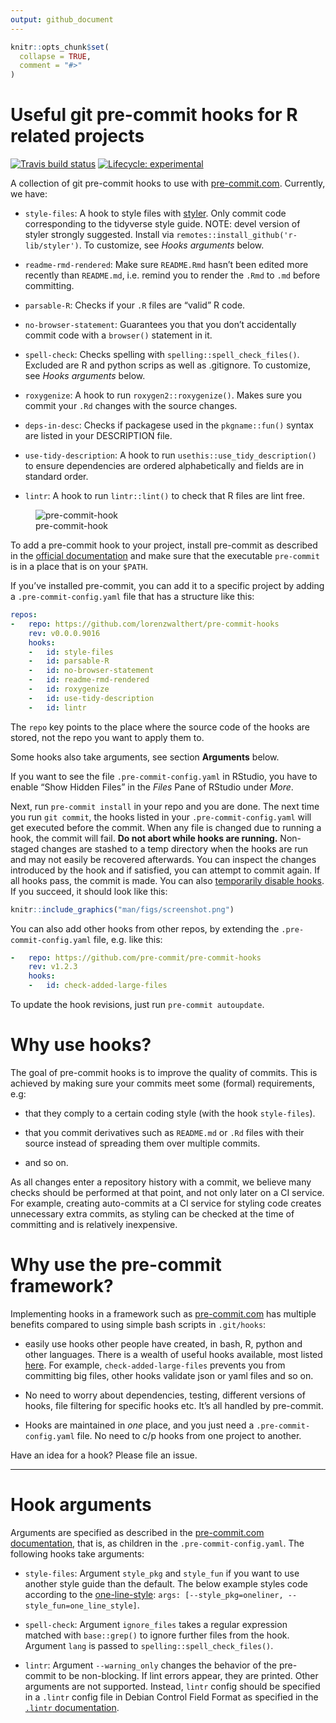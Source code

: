 ```yaml
---
output: github_document
---
```


<!-- README.md is generated from README.Rmd. Please edit that file -->

```r
knitr::opts_chunk$set(
  collapse = TRUE,
  comment = "#>"
)
```

# Useful git pre-commit hooks for R related projects

<!-- badges: start --> [![Travis build
status](https://travis-ci.org/lorenzwalthert/pre-commit-hooks.svg?branch=master)](https://travis-ci.org/lorenzwalthert/pre-commit-hooks)
[![Lifecycle:
experimental](https://img.shields.io/badge/lifecycle-experimental-orange.svg)](https://www.tidyverse.org/lifecycle/#experimental)
<!-- badges: end -->

A collection of git pre-commit hooks to use with
[pre-commit.com](https://pre-commit.com). Currently, we have:

* `style-files`: A hook to style files with [styler](https://styler.r-lib.org).
  Only commit code corresponding to the tidyverse style guide. NOTE: devel
  version of styler strongly suggested. Install via
  `remotes::install_github('r-lib/styler')`. To customize, see *Hooks arguments*
  below.

* `readme-rmd-rendered`: Make sure `README.Rmd` hasn't been edited more recently
  than `README.md`, i.e. remind you to render the `.Rmd` to `.md` before
  committing.

* `parsable-R`: Checks if your `.R` files are "valid" R code.

* `no-browser-statement`: Guarantees you that you don't accidentally commit code
  with a `browser()` statement in it.

* `spell-check`: Checks spelling with `spelling::spell_check_files()`. Excluded
  are R and python scrips as well as .gitignore. To customize, see *Hooks
  arguments* below.

* `roxygenize`: A hook to run `roxygen2::roxygenize()`. Makes sure you commit
  your `.Rd` changes with the source changes.

* `deps-in-desc`: Checks if packagese used in the `pkgname::fun()` syntax are
  listed in your DESCRIPTION file.

* `use-tidy-description`: A hook to run `usethis::use_tidy_description()` to
  ensure dependencies are ordered alphabetically and fields are in standard
  order.

* `lintr`: A hook to run `lintr::lint()` to check that R files are lint free.

![pre-commit-hook](https://media.giphy.com/media/Z9KJUt3zRYfhUDmLXG/giphy.gif)

To add a pre-commit hook to your project, install pre-commit as described in the
[official documentation](https://pre-commit.com/#intro) and make sure that the
executable `pre-commit` is in a place that is on your `$PATH`.

If you've installed pre-commit, you can add it to a specific project by adding a
`.pre-commit-config.yaml` file that has a structure like this:

``` yaml
repos:
-   repo: https://github.com/lorenzwalthert/pre-commit-hooks
    rev: v0.0.0.9016
    hooks:
    -   id: style-files
    -   id: parsable-R
    -   id: no-browser-statement
    -   id: readme-rmd-rendered
    -   id: roxygenize
    -   id: use-tidy-description
    -   id: lintr
```
The `repo` key points to the place where the source code of the hooks are
stored, not the repo you want to apply them to.

Some hooks also take arguments, see section **Arguments** below.

If you want to see the file `.pre-commit-config.yaml` in RStudio, you have to
enable "Show Hidden Files" in the *Files* Pane of RStudio under *More*.

Next, run `pre-commit install` in your repo and you are done. The next time you
run `git commit`, the hooks listed in your `.pre-commit-config.yaml` will get
executed before the commit. When any file is changed due to running a hook, the
commit will fail. **Do not abort while hooks are running.** Non-staged changes
are stashed to a temp directory when the hooks are run and may not easily be
recovered afterwards. You can inspect the changes introduced by the hook and if
satisfied, you can attempt to commit again. If all hooks pass, the commit is
made. You can also [temporarily disable
hooks](https://pre-commit.com/#temporarily-disabling-hooks). If you succeed, it
should look like this:

```r
knitr::include_graphics("man/figs/screenshot.png")
```

You can also add other hooks from other repos, by extending the
`.pre-commit-config.yaml` file, e.g. like this:

```yaml
-   repo: https://github.com/pre-commit/pre-commit-hooks
    rev: v1.2.3
    hooks:
    -   id: check-added-large-files
````

To update the hook revisions, just run `pre-commit autoupdate`.

# Why use hooks?

The goal of pre-commit hooks is to improve the quality of commits. This is
achieved by making sure your commits meet some (formal) requirements, e.g:

- that they comply to a certain coding style (with the hook `style-files`).

- that you commit derivatives such as `README.md` or `.Rd` files with their
  source instead of spreading them over multiple commits.

- and so on.

As all changes enter a repository history with a commit, we believe many checks
should be performed at that point, and not only later on a CI service. For
example, creating auto-commits at a CI service for styling code creates
unnecessary extra commits, as styling can be checked at the time of committing
and is relatively inexpensive.

# Why use the pre-commit framework?

Implementing hooks in a framework such as
[pre-commit.com](https://pre-commit.com) has multiple benefits compared to using
simple bash scripts in `.git/hooks`:

* easily use hooks other people have created, in bash, R, python and other
  languages.
  There is a wealth of useful hooks available, most listed
  [here](https://pre-commit.com/hooks.html). For example,
  `check-added-large-files` prevents you from committing big files, other hooks
  validate json or yaml files and so on.

* No need to worry about dependencies, testing, different versions of hooks,
  file filtering for specific hooks etc. It's all handled by pre-commit.

* Hooks are maintained in *one* place, and you just need a
  `.pre-commit-config.yaml` file. No need to c/p hooks from one project to
  another.

Have an idea for a hook? Please file an issue.

***

# Hook arguments

Arguments are specified as described in the
[pre-commit.com
documentation](https://pre-commit.com/#passing-arguments-to-hooks), that is, as
children in the `.pre-commit-config.yaml`. The following hooks take arguments:

* `style-files`: Argument `style_pkg` and `style_fun` if you want to use another
  style guide than the default. The below example styles code according to the
  [one-line-style](https://github.com/lorenzwalthert/oneliner):
  `args: [--style_pkg=oneliner, --style_fun=one_line_style]`.

* `spell-check`: Argument `ignore_files` takes a regular expression matched with
  `base::grep()` to ignore further files from the hook. Argument `lang` is
  passed
  to `spelling::spell_check_files()`.

* `lintr`: Argument `--warning_only` changes the behavior of the pre-commit
  to be non-blocking. If lint errors appear, they are printed. Other arguments
  are not supported. Instead, `lintr` config should be specified in a `.lintr`
  config file in Debian Control Field Format as specified in the [`.lintr`
  documentation](https://github.com/jimhester/lintr#project-configuration).
